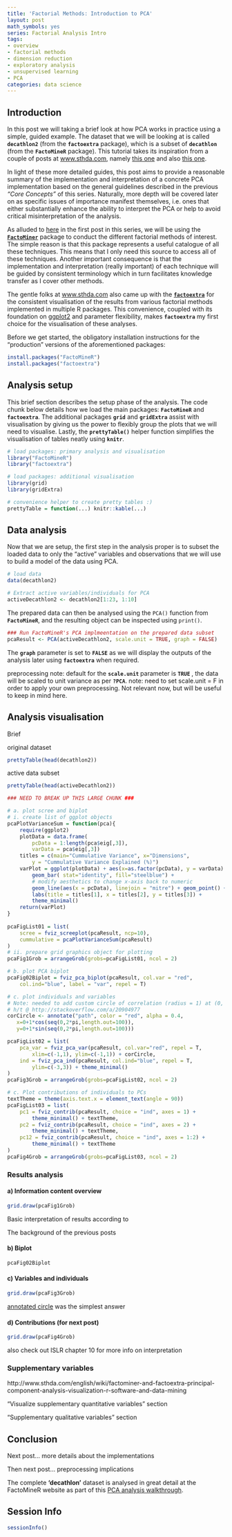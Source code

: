 ```yaml
---
title: 'Factorial Methods: Introduction to PCA'
layout: post
math_symbols: yes
series: Factorial Analysis Intro
tags:
- overview
- factorial methods
- dimension reduction
- exploratory analysis
- unsupervised learning
- PCA
categories: data science
---
```


## Introduction

In this post we will taking a brief look at how PCA works in practice using a simple, guided example. The dataset that we will be looking at is called **`decathlon2`** (from the **`factoextra`** package), which is a subset of **`decathlon`** (from the **`FactoMineR`** package). This tutorial takes its inspiration from a couple of posts at [www.sthda.com](www.sthda.com), namely [this one](http://www.sthda.com/english/wiki/principal-component-analysis-how-to-reveal-the-most-important-variables-in-your-data-r-software-and-data-mining) and also [this one](http://www.sthda.com/english/wiki/factominer-and-factoextra-principal-component-analysis-visualization-r-software-and-data-mining). 

In light of these more detailed guides, this post aims to provide a reasonable summary of the implementation and interpretation of a concrete PCA implementation based on the general guidelines described in the previous <i>"Core Concepts"</i> of this series. Naturally, more depth will be covered later on as specific issues of importance manifest themselves, i.e. ones that either substantially enhance the ability to interpret the PCA or help to avoid critical misinterpretation of the analysis.

As alluded to [here]({{site.baseurl}}{% post_url 2017-04-01-factorial_methods_part1_overview %}#factominer-implementation) in the first post in this series, we will be using the [**`FactoMiner`**](http://factominer.free.fr/index.html) package to conduct the different factorial methods of interest. The simple reason is that this package represents a useful catalogue of all these techniques. This means that I only need this source to access all of these techniques. Another important consequence is that the implementation and interpretation (really important) of each technique will be guided by consistent terminology which in turn facilitates knowledge transfer as I cover other methods.

The gentle folks at [www.sthda.com](www.sthda.com) also came up with the [**`factoextra`**](http://www.sthda.com/english/wiki/factoextra-r-package-easy-multivariate-data-analyses-and-elegant-visualization) for the consistent visualisation of the results from various factorial methods implemented in multiple R packages. This convenience, coupled with its foundation on [ggplot2](https://cran.r-project.org/web/packages/factoextra/index.html) and parameter flexibility, makes **`factoextra`** my first choice for the visualisation of these analyses.

Before we get started, the obligatory installation instructions for the "production" versions of the aforementioned packages:

```r
install.packages("FactoMineR")
install.packages("factoextra")
```

## Analysis setup

This brief section describes the setup phase of the analysis. The code chunk below details how we load the main packages: **`FactoMineR`** and **`factoextra`**. The additional packages **`grid`** and **`gridExtra`** assist with visualisation by giving us the power to flexibly group the plots that we will need to visualise. Lastly, the **`prettyTable()`** helper function simplifies the visualisation of tables neatly using **`knitr`**.

```r
# load packages: primary analysis and visualisation
library("FactoMineR")
library("factoextra")

# load packages: additional visualisation
library(grid)
library(gridExtra)

# convenience helper to create pretty tables :)
prettyTable = function(...) knitr::kable(...)
```

## Data analysis

Now that we are setup, the first step in the analysis proper is to subset the loaded data to only the "active" variables and observations that we will use to build a model of the data using PCA.

```r
# load data
data(decathlon2)

# Extract active variables/individuals for PCA
activeDecathlon2 <- decathlon2[1:23, 1:10]
```

The prepared data can then be analysed using the `PCA()` function from **`FactoMineR`**, and the resulting object can be inspected using `print()`.

```r
### Run FactoMineR's PCA implmeentation on the prepared data subset
pcaResult <- PCA(activeDecathlon2, scale.unit = TRUE, graph = FALSE)
```

The **`graph`** parameter is set to **`FALSE`** as we will display the outputs of the analysis later using **`factoextra`** when required.

preprocessing note: default for the **`scale.unit` ** parameter is **`TRUE` **, the data will be scaled to  unit variance as per **`?PCA`**.
note: need to set scale.unit = F in order to apply your own preprocessing. Not relevant now, but will be useful to keep in mind here.

## Analysis visualisation

Brief

original dataset
```r
prettyTable(head(decathlon2))
```

active data subset
```r
prettyTable(head(activeDecathlon2))
```



```r

### NEED TO BREAK UP THIS LARGE CHUNK ###

# a. plot scree and biplot
# i. create list of ggplot objects
pcaPlotVarianceSum = function(pca){
    require(ggplot2)
    plotData = data.frame(
        pcData = 1:length(pca$eig[,3]), 
        varData = pca$eig[,3])
    titles = c(main="Cummulative Variance", x="Dimensions", 
        y = "Cummulative Variance Explained (%)")
    varPlot = ggplot(plotData) + aes(x=as.factor(pcData), y = varData) + 
        geom_bar( stat="identity", fill="steelblue") + 
        # modify aesthetics to change x-axis back to numeric
        geom_line(aes(x = pcData), linejoin = "mitre") + geom_point() +
        labs(title = titles[1], x = titles[2], y = titles[3]) +
        theme_minimal()
    return(varPlot)
}
    
pcaFigList01 = list(
    scree = fviz_screeplot(pcaResult, ncp=10),
    cummulative = pcaPlotVarianceSum(pcaResult)
)
# ii. prepare grid graphics object for plotting
pcaFig1Grob = arrangeGrob(grobs=pcaFigList01, ncol = 2)

# b. plot PCA biplot
pcaFig02Biplot = fviz_pca_biplot(pcaResult, col.var = "red", 
    col.ind="blue", label = "var", repel = T)

# c. plot individuals and variables
# Note: needed to add custom circle of correlation (radius = 1) at (0, 0)
# h/t @ http://stackoverflow.com/a/20904977
corCircle <- annotate("path", color = "red", alpha = 0.4,
   x=0+1*cos(seq(0,2*pi,length.out=100)),
   y=0+1*sin(seq(0,2*pi,length.out=100)))

pcaFigList02 = list(
    pca_var = fviz_pca_var(pcaResult, col.var="red", repel = T,
        xlim=c(-1,1), ylim=c(-1,1)) + corCircle,
    ind = fviz_pca_ind(pcaResult, col.ind="blue", repel = T,
        ylim=c(-3,3)) + theme_minimal()
)
pcaFig3Grob = arrangeGrob(grobs=pcaFigList02, ncol = 2)

# c. Plot contributions of individuals to PCs
textTheme = theme(axis.text.x = element_text(angle = 90))
pcaFigList03 = list(
    pc1 = fviz_contrib(pcaResult, choice = "ind", axes = 1) +
        theme_minimal() + textTheme,
    pc2 = fviz_contrib(pcaResult, choice = "ind", axes = 2) +
        theme_minimal() + textTheme,
    pc12 = fviz_contrib(pcaResult, choice = "ind", axes = 1:2) +
        theme_minimal() + textTheme
)
pcaFig4Grob = arrangeGrob(grobs=pcaFigList03, ncol = 2)
```

### Results analysis

#### a) Information content overview

```r
grid.draw(pcaFig1Grob)
```

Basic interpretation of results according to 


The background of the previous posts

#### b) Biplot

```r
pcaFig02Biplot
```

#### c) Variables and individuals

```r
grid.draw(pcaFig3Grob)
```

[annotated circle](http://stackoverflow.com/a/20904977) was the simplest answer

#### d) Contributions (for next post)

```r
grid.draw(pcaFig4Grob)
```

also check out ISLR chapter 10 for more info on interpretation

### Supplementary variables

http://www.sthda.com/english/wiki/factominer-and-factoextra-principal-component-analysis-visualization-r-software-and-data-mining

"Visualize supplementary quantitative variables" section

"Supplementary qualitative variables" section


## Conclusion

Next post... more details about the implementations

Then next post... preprocessing implications

The complete **'decathlon'** dataset is analysed in great detail at the FactoMineR website as part of this [PCA analysis walkthrough](http://factominer.free.fr/classical-methods/principal-components-analysis.html).

## Session Info

```r
sessionInfo()
```